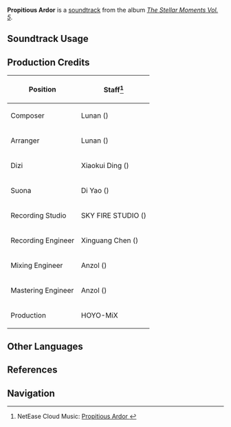 {{Soundtrack Infobox
|image          = The Stellar Moments Vol. 5.png
|album          = The Stellar Moments Vol. 5
|disc           = 
|number         = 05
|featured       =
|featured2      =
|featured3      =
|featured_disc  =
|featured_disc2 =
|featured_disc3 =
|youtube_id     = xJS0SNGXncY
|spotify_id     = 4uFsA8FiAdEeGR1nWfLfSm
|previous       = Drifting Clouds, Wafting Snow
|next           = Retaining Clouds Over a Clear Pool
}}
'''Propitious Ardor''' is a [[soundtrack]] from the album ''[[The Stellar Moments Vol. 5]]''.

==Soundtrack Usage==
{{Soundtrack Usage
|quest = 
|location = 
|domain = 
|eventgameplay = 
|mediaoriginal = Character Demo;;Gaming
}}
<!--
==Other Arrangements==
{{Files by Category Gallery|Media Using an Unreleased Arrangement of Novatio Novena Soundtrack}}
-->
==Production Credits==
{| class="wikitable"
! Position
! Staff<ref>NetEase Cloud Music: [https://music.163.com/#/song?id=2666553226 Propitious Ardor {{zh|春煦瑞彩时}}]</ref>
|-
! Composer
| Lunan ({{zh|路南}})
|-
! Arranger
| Lunan ({{zh|路南}})
|-
! Dizi
| Xiaokui Ding ({{zh|丁晓逵}})
|-
! Suona
| Di Yao ({{zh|姚笛}})
|-
! Recording Studio
| SKY FIRE STUDIO ({{zh|九紫天诚录音棚}})
|-
! Recording Engineer
| Xinguang Chen ({{zh|陈鑫光}})
|-
! Mixing Engineer
| Anzol ({{zh|鸦雀有声}})
|-
! Mastering Engineer
| Anzol ({{zh|鸦雀有声}})
|-
! Production
| HOYO-MiX
|}

<!--
==Trivia==
-->
==Other Languages==
{{Other Languages
|en      = Propitious Ardor
|zhs     = 
|zhs_rm  = 
|zht     = 
|zht_rm  = 
|zh_tl   = 
|ja      = 
|ja_rm   = 
|ja_tl   = 
}}

==References==
{{Reflist}}

==Navigation==
{{Soundtrack Navbox|The Stellar Moments}}
